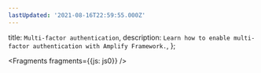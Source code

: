 ```yaml
---
lastUpdated: '2021-08-16T22:59:55.000Z'
---
```

  title: `Multi-factor authentication`,
  description: `Learn how to enable multi-factor authentication with Amplify Framework.`,
};


<Fragments fragments={{js: js0}} />
